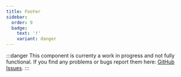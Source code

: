 ```yaml
---
title: Footer
sidebar:
  order: 9
  badge:
    text: '!'
    variant: danger
---
```


:::danger
This component is currenty a work in progress and not fully functional. 
If you find any problems or bugs report them here: [GitHub Issues](https://github.com/fullui/ui/issues).
:::